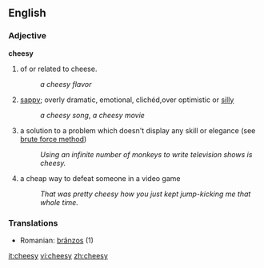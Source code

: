 ==English==

=== Adjective ===

'''cheesy'''
# of or related to cheese.
#: ''a cheesy flavor''
# [[sappy]]; overly dramatic, emotional, clichéd,over optimistic  or [[silly]]
#: ''a cheesy song'', ''a cheesy movie''
# a solution to a problem which doesn't display any skill or elegance (see [[wikipedia:brute force method|brute force method]])
#: ''Using an infinite number of monkeys to write television shows is cheesy.''
# a cheap way to defeat someone in a video game
#: ''That was pretty cheesy how you just kept jump-kicking me that whole time.''

=== Translations ===
*Romanian: [[brânzos]] (1)

[[it:cheesy]]
[[vi:cheesy]]
[[zh:cheesy]]